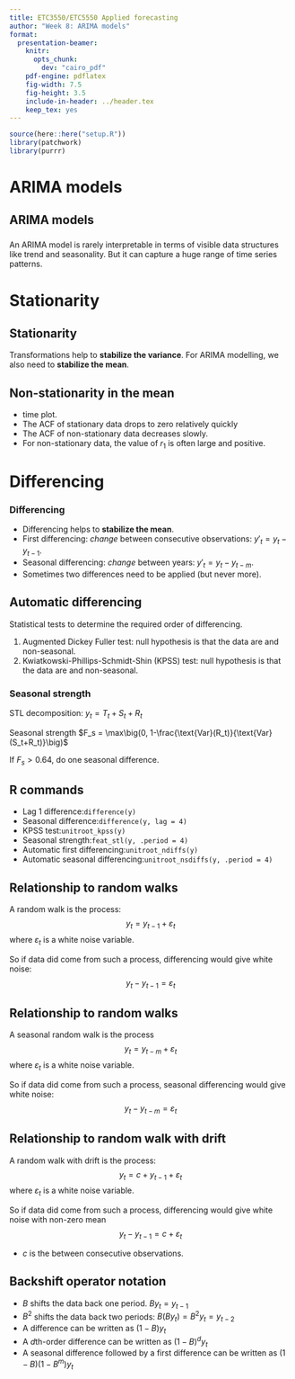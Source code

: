 ```yaml
---
title: ETC3550/ETC5550 Applied forecasting
author: "Week 8: ARIMA models"
format:
  presentation-beamer:
    knitr:
      opts_chunk:
        dev: "cairo_pdf"
    pdf-engine: pdflatex
    fig-width: 7.5
    fig-height: 3.5
    include-in-header: ../header.tex
    keep_tex: yes
---
```


```r
source(here::here("setup.R"))
library(patchwork)
library(purrr)
```

# ARIMA models

## ARIMA models

\begin{tabular}{@{}rl}
\textbf{AR}: & autoregressive (lagged observations as inputs)\\
\textbf{I}: & integrated (differencing to make series stationary)\\
\textbf{MA}: & moving average (lagged errors as inputs)
\end{tabular}

###
An ARIMA model is rarely interpretable in terms of visible data structures like trend and seasonality. But it can capture a huge range of time series patterns.

# Stationarity

## Stationarity
\fontsize{14}{16}\sf
\begin{block}{Definition}
If $\{y_t\}$ is a stationary time series, then for all $s$, the distribution of $(y_t,\dots,y_{t+s})$ does not depend on $t$.
\end{block}\pause\vspace*{-0.3cm}

Transformations help to **stabilize the variance**.\newline
For ARIMA modelling, we also need to **stabilize the mean**.

## Non-stationarity in the mean
\alert{Identifying non-stationary series}

* time plot.
* The ACF of stationary data drops to zero relatively quickly
* The ACF of non-stationary data decreases slowly.
* For non-stationary data, the value of $r_1$ is often large and positive.

# Differencing

### Differencing

* Differencing helps to **stabilize the mean**.
* First differencing: *change* between consecutive observations: $y'_t = y_t - y_{t-1}$.
* Seasonal differencing: *change* between years: $y'_t = y_t - y_{t-m}$.
* Sometimes two differences need to be applied (but never more).

## Automatic differencing
\fontsize{13}{16}\sf
Statistical tests to determine the required order of differencing.

  1. Augmented Dickey Fuller test: null hypothesis is that the data are \alert{non-stationary} and non-seasonal.
  2. Kwiatkowski-Phillips-Schmidt-Shin (KPSS) test: null hypothesis is that the data are \alert{stationary} and non-seasonal.

\only<2>{\begin{textblock}{4}(10.2,2.7)
\begin{alertblock}{}
H$_0$: non-stationary
\end{alertblock}
\end{textblock}}

\only<2>{\begin{textblock}{3}(12.4,4.05)
\begin{alertblock}{}
H$_0$: stationary
\end{alertblock}
\end{textblock}}

### Seasonal strength

STL decomposition: $y_t = T_t+S_t+R_t$

Seasonal strength $F_s = \max\big(0, 1-\frac{\text{Var}(R_t)}{\text{Var}(S_t+R_t)}\big)$

If $F_s > 0.64$, do one seasonal difference.

## R commands

* Lag 1 difference:\hfill `difference(y)`
* Seasonal difference:\hfill `difference(y, lag = 4)`
* KPSS test:\hfill `unitroot_kpss(y)`
* Seasonal strength:\hfill `feat_stl(y, .period = 4)`
* Automatic first differencing:\hfill `unitroot_ndiffs(y)`
* Automatic seasonal differencing:\newline\mbox{}\hfill `unitroot_nsdiffs(y, .period = 4)`

## Relationship to random walks

A random walk is the process:
$$y_t = y_{t-1} + \varepsilon_t$$
where $\varepsilon_t$ is a white noise variable.

So if data did come from such a process, differencing would give white noise:
$$y_t - y_{t-1} = \varepsilon_t$$

## Relationship to random walks

A seasonal random walk is the process
$$y_t = y_{t-m} + \varepsilon_t$$
where $\varepsilon_t$ is a white noise variable.

So if data did come from such a process, seasonal differencing would give white noise:
$$y_t - y_{t-m} = \varepsilon_t$$

## Relationship to random walk with drift

A random walk with drift is the process:
$$y_t = c + y_{t-1} + \varepsilon_t$$
where $\varepsilon_t$ is a white noise variable.

So if data did come from such a process, differencing would give white noise with non-zero mean
$$y_t - y_{t-1} = c + \varepsilon_t$$

* $c$ is the \alert{average change} between consecutive observations.


## Backshift operator notation

* $B$ shifts the data back one period. $B y_{t} = y_{t - 1}$
* $B^2$ shifts the data back two periods: $B(By_{t}) = B^{2}y_{t} = y_{t-2}$
* A difference can be written as $(1 - B) y_{t}$
* A $d$th-order difference can be written as $(1 - B)^{d} y_{t}$
* A seasonal difference followed by a first difference can be written as
$(1-B)(1-B^m)y_t$

